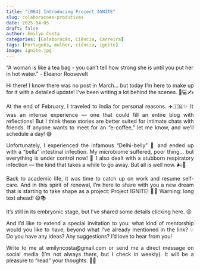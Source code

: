```yaml
---
title: "[004] Introducing Project IGNITE"
slug: colaboracoes-produtivas
date: 2025-04-05
draft: false
author: Emilyn Costa
categories: [Colaboração, Ciência, Carreira]
tags: [Português, mulher, ciência, ignite]
image: ignite.jpg
---
```


"A woman is like a tea bag - you can't tell how strong she is until you put her in hot water."
- Eleanor Roosevelt

<div style="text-align: justify">

Hi there! I know there was no post in March… but today I’m here to make up for it with a detailed update! I’ve been writing a lot behind the scenes. 🌸💻✍️

At the end of February, I traveled to India for personal reasons. ✈️🇮🇳✨ It was an intense experience — one that could fill an entire blog with reflections! But I think these stories are better suited for intimate chats with friends. If anyone wants to meet for an “e-coffee,” let me know, and we’ll schedule a day! 😅

Unfortunately, I experienced the infamous “Delhi-belly” 🥴 and ended up with a "bella" intestinal infection. My microbiome suffered, poor thing… but everything is under control now! 💪 I also dealt with a stubborn respiratory infection — the kind that takes a while to go away. But all is well now. 🌬️💊

Back to academic life, it was time to catch up on work and resume self-care. And in this spirit of renewal, I’m here to share with you a new dream that is starting to take shape as a project: Project IGNITE! 🚀🔥 Warning: long text ahead! 😅📚

It’s still in its embryonic stage, but I’ve shared some details clicking here. 😉

And I’d like to extend a special invitation to you: what kind of mentorship would you like to have, beyond what I’ve already mentioned in the link? 💡 Do you have any ideas? Any suggestions? I’d love to hear from you!

Write to me at emilyncosta@gmail.com or send me a direct message on social media (I’m not always there, but I check in weekly).
It will be a pleasure to “read” your thoughts. 💬💛

</div>